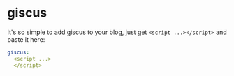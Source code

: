 # giscus

It's so simple to add giscus to your blog, just get `<script ...></script>` and paste it here:

```yaml filename="_config.yml"
giscus:
  <script ...>
  </script>
```
